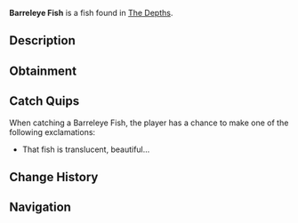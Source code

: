 {{FishInfobox
|image          = Barreleye Fish.png
|rarity         = Mythical
|sea            = First Sea
|location       = [[The Depths]]
|sublocation    = 
|sources        = Fishing Rod
|radar_location = 
|prog_speed     = -15
|xp             = 950
|weather        = 
|time           = Night
|season         = Summer
|bait           = Deep Coral
|base_weight    = 15
|base_value     = 4500
|weight_range   = 10
|base_chance    = 0.01
|base_resil     = 20
}}
'''Barreleye Fish''' is a {{Rarity|Mythical}} fish found in [[The Depths]].

== Description ==
{{Description|A transparent fish with a dome-shaped head and large, upward-facing eyes, adapted for deep waters with it's 3 eyes. The third eye has a similar effect that night-vision goggles have, giving it full 20/20 vision, even in the darkest of waters.|Bestiary Entry}}

== Obtainment ==
{{Description|Found in the deep ocean during the Night, drifting near bioluminescent creatures.|Bestiary Hint}}
{{Fish Availability|
The Depths
The Depths/Absolute Darkness
|top_rods      = 
Leviathan's Fang Rod\132492.54\215525.67;
Free Spirit Rod\117441.65\178886.63;
Trident Rod\114345.71\174170.91;
No-Life Rod\87068.8\142395.38;
Seraphic Rod\78740.66\126821.46;
Flimsy Rod\71689.87\221981.89;
Training Rod\57085.92\130942;
Lucky Rod\54314.55\86195.08;
Firefly Rod\73489.33\125325.33;
Ethereal Prism Rod\78172.73\126566.46;
Astralhook Rod\77753.24\126283.14;
Challenger's Rod\77184.94\126434.9;
Rod Of The Forgotten Fang\76446.1\123939.21;
Zeus Rod\70508.46\111671.93;
Verdant Shear Rod\70060.16\110052.61;
Rod Of The Depths\68890.94\112155.55;
Blazebringer Rod\67409.93\106764.46;
Rod Of The Exalted One\66643.94\106323.07;
Depthseeker Rod\65566.22\102618.85;
Avalanche Rod\58413.82\92389.46;
Volcanic Rod\55732.62\88269.83;
Steady Rod\19327.82\38589.73
|recommended   = Trident Rod
}}

== Catch Quips ==
When catching a Barreleye Fish, the player has a chance to make one of the following exclamations:
* That fish is translucent, beautiful...

== Change History ==
{{Change History|{{subst:Current Version}}}}

== Navigation ==
{{Fish Navbox|The Depths}}